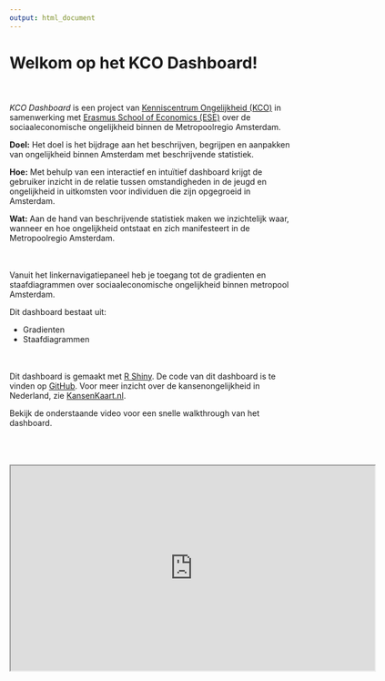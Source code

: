 ```yaml
---
output: html_document
---
```


<h1>Welkom op het KCO Dashboard!</h1>
<br><br>
<i> KCO Dashboard </i> is een project van <a href="https://www.kenniscentrumongelijkheid.nl/">Kenniscentrum Ongelijkheid (KCO)</a> in samenwerking met <a href="https://www.eur.nl/en/ese/">Erasmus School of Economics (ESE)</a> over de sociaaleconomische ongelijkheid binnen de Metropoolregio Amsterdam. 

<b>Doel:</b> Het doel is het bijdrage aan het beschrijven, begrijpen en aanpakken van ongelijkheid binnen Amsterdam met beschrijvende statistiek.

<b>Hoe:</b> Met behulp van een interactief en intuïtief dashboard krijgt de gebruiker inzicht in de relatie tussen omstandigheden in de jeugd en ongelijkheid in uitkomsten voor individuen die zijn opgegroeid in Amsterdam.

<b>Wat:</b> Aan de hand van beschrijvende statistiek maken we inzichtelijk waar, wanneer en hoe ongelijkheid ontstaat en zich manifesteert in de Metropoolregio Amsterdam.

<br><br>
Vanuit het linkernavigatiepaneel heb je toegang tot de gradienten en staafdiagrammen over sociaaleconomische ongelijkheid binnen metropool Amsterdam. 

Dit dashboard bestaat uit:
<ul>
  <li>Gradienten</li>
  <li>Staafdiagrammen</li>
</ul>

<br><br>
Dit dashboard is gemaakt met [R Shiny](https://shiny.rstudio.com/). De code van dit dashboard is te vinden op [GitHub](https://github.com/Helenlam20/kco_dashboard). Voor meer inzicht over de kansenongelijkheid in Nederland, zie <a href="https://kansenkaart.nl/">KansenKaart.nl</a>.

Bekijk de onderstaande video voor een snelle walkthrough van het dashboard.

<br><br><br>
<iframe style = "display: block; margin: auto;" width="640" height="360" src="https://www.youtube.com/embed/Qu2J2ytWqxA?hd=1"></iframe>




